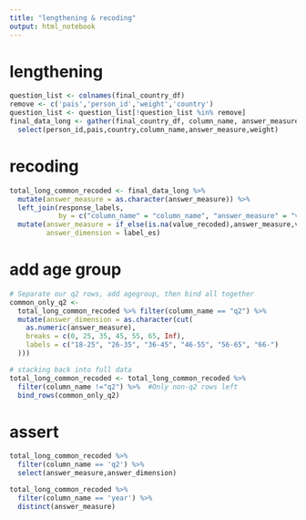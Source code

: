 ```yaml
---
title: "lengthening & recoding"
output: html_notebook
---
```


# lengthening

```r
question_list <- colnames(final_country_df)
remove <- c('pais','person_id','weight','country')
question_list <- question_list[!question_list %in% remove]
final_data_long <- gather(final_country_df, column_name, answer_measure, question_list) %>% 
  select(person_id,pais,country,column_name,answer_measure,weight)
```

# recoding

```r
total_long_common_recoded <- final_data_long %>%
  mutate(answer_measure = as.character(answer_measure)) %>%
  left_join(response_labels, 
            by = c("column_name" = "column_name", "answer_measure" = "value")) %>%
  mutate(answer_measure = if_else(is.na(value_recoded),answer_measure,value_recoded),
         answer_dimension = label_es)
```

# add age group

```r
# Separate our q2 rows, add agegroup, then bind all together
common_only_q2 <-
  total_long_common_recoded %>% filter(column_name == "q2") %>%
  mutate(answer_dimension = as.character(cut(
    as.numeric(answer_measure),
    breaks = c(0, 25, 35, 45, 55, 65, Inf),
    labels = c("18-25", "26-35", "36-45", "46-55", "56-65", "66-")
  )))

# stacking back into full data
total_long_common_recoded <- total_long_common_recoded %>% 
  filter(column_name !="q2") %>%  #Only non-q2 rows left
  bind_rows(common_only_q2)
```

# assert

```r
total_long_common_recoded %>% 
  filter(column_name == 'q2') %>% 
  select(answer_measure,answer_dimension)
```

```r
total_long_common_recoded %>% 
  filter(column_name == 'year') %>% 
  distinct(answer_measure)
```

